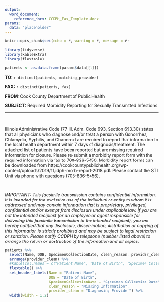 ```yaml
---
output: 
  word_document:
    reference_docx: CCDPH_Fax_Template.docx
params:
  data: "placeholder"
---
```


```r
knitr::opts_chunk$set(echo = F, warning = F, message = F)

library(tidyverse)
library(kableExtra)
library(flextable)

patients <- as.data.frame(params$data[[1]])

```


**TO:** `r distinct(patients, matching_provider)`

**FAX:** `r distinct(patients, fax)`

**FROM:** Cook County Department of Public Health

**SUBJECT:** Required Morbidity Reporting for Sexually Transmitted Infections

***

\

Illinois Administrative Code (77 Ill. Adm. Code 693, Section 693.30) states that all physicians who diagnose and/or treat a person with Gonorrhea, Chlamydia, Syphilis, and Chancroid are required to report that information to the local health department within 7 days of diagnosis/treatment. The attached list of patients have been reported but are missing required information for closure. Please re-submit a morbidity report form with the required information via fax to 708-836-5450. Morbidity report forms can be downloaded from https://cookcountypublichealth.org/wp-content/uploads/2019/11/idph-morb-report-2018.pdf. Please contact the STI Unit via phone with questions (708-836-5456).

<br>

*IMPORTANT: This facsimile transmission contains confidential information. It is intended for the exclusive use of the individual or entity to whom it is addressed and may contain information that is proprietary, privileged, confidential and/or exempt from disclosure under applicable law. If you are not the intended recipient (or an employee or agent responsible for delivering this facsimile transmission to the intended recipient), you are hereby notified that any disclosure, dissemination, distribution or copying of this information is strictly prohibited and may be subject to legal restriction or sanction. Please notify CCDPH by telephone (number listed above) to arrange the return or destruction of the information and all copies.*

\newpage

```r

patients %>%
  select(Name, DOB, SpecimenCollectionDate, clean_reason, provider_clean) %>%
  arrange(provider_clean) %>%
  #kable(col.names = c("Patient Name", "Date of Birth", "Specimen Collection Date", "Missing Information", "Diagnosing Provider"))
  flextable() %>%
  set_header_labels(Name = "Patient Name", 
                    DOB = "Date of Birth", 
                    SpecimenCollectionDate = "Specimen Collection Date",
                    clean_reason = "Missing Information",
                    provider_clean = "Diagnosing Provider") %>%
  width(width = 1.2)

```

